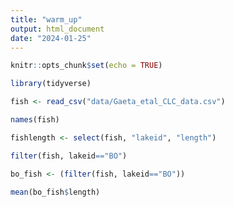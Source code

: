 ```yaml
---
title: "warm_up"
output: html_document
date: "2024-01-25"
---
```


```r
knitr::opts_chunk$set(echo = TRUE)
```

```r
library(tidyverse)
```

```r
fish <- read_csv("data/Gaeta_etal_CLC_data.csv")
```

```r
names(fish)
```

```r
fishlength <- select(fish, "lakeid", "length")
```

```r
filter(fish, lakeid=="BO")
```

```r
bo_fish <- (filter(fish, lakeid=="BO"))
```

```r
mean(bo_fish$length)
```

